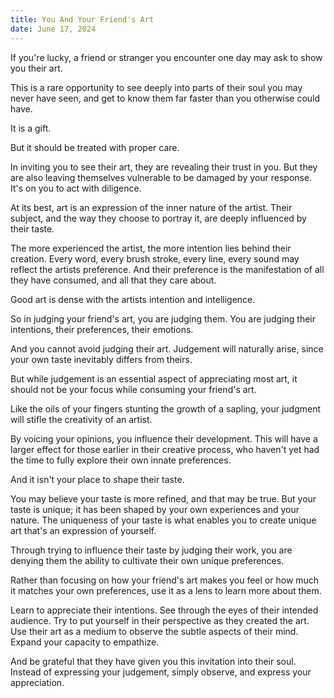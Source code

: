 ```yaml
---
title: You And Your Friend's Art
date: June 17, 2024
---
```


If you're lucky, a friend or stranger you encounter one day may ask to show you their art.

This is a rare opportunity to see deeply into parts of their soul you may never have seen, and get to know them far faster than you otherwise could have.

It is a gift.

But it should be treated with proper care.

In inviting you to see their art, they are revealing their trust in you. But they are also leaving themselves vulnerable to be damaged by your response. It's on you to act with diligence.

At its best, art is an expression of the inner nature of the artist. Their subject, and the way they choose to portray it, are deeply influenced by their taste.

The more experienced the artist, the more intention lies behind their creation. Every word, every brush stroke, every line, every sound may reflect the artists preference. And their preference is the manifestation of all they have consumed, and all that they care about.

Good art is dense with the artists intention and intelligence.

So in judging your friend's art, you are judging them. You are judging their intentions, their preferences, their emotions.

And you cannot avoid judging their art. Judgement will naturally arise, since your own taste inevitably differs from theirs.

But while judgement is an essential aspect of appreciating most art, it should not be your focus while consuming your friend's art.

Like the oils of your fingers stunting the growth of a sapling, your judgment will stifle the creativity of an artist.

By voicing your opinions, you influence their development. This will have a larger effect for those earlier in their creative process, who haven't yet had the time to fully explore their own innate preferences.

And it isn't your place to shape their taste.

You may believe your taste is more refined, and that may be true. But your taste is unique; it has been shaped by your own experiences and your nature. The uniqueness of your taste is what enables you to create unique art that's an expression of yourself.

Through trying to influence their taste by judging their work, you are denying them the ability to cultivate their own unique preferences.

Rather than focusing on how your friend's art makes you feel or how much it matches your own preferences, use it as a lens to learn more about them.

Learn to appreciate their intentions. See through the eyes of their intended audience. Try to put yourself in their perspective as they created the art. Use their art as a medium to observe the subtle aspects of their mind. Expand your capacity to empathize.

And be grateful that they have given you this invitation into their soul. Instead of expressing your judgement, simply observe, and express your appreciation.
